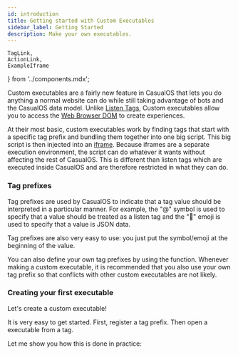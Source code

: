 ```yaml
---
id: introduction
title: Getting started with Custom Executables
sidebar_label: Getting Started
description: Make your own executables.
---
```


    TagLink,
    ActionLink,
    ExampleIframe
} from '../components.mdx';


Custom executables are a fairly new feature in CasualOS that lets you do anything a normal website can do while still taking advantage of bots and the CasualOS data model.
Unlike [Listen Tags](../listen-tags.mdx), Custom executables allow you to access the [Web Browser DOM](https://developer.mozilla.org/en-US/docs/Web/API/Document_Object_Model) to create experiences.

At their most basic, custom executables work by finding tags that start with a specific tag prefix and bundling them together into one big script.
This big script is then injected into an [iframe](https://developer.mozilla.org/en-US/docs/Web/HTML/Element/iframe).
Because iframes are a separate execution environment, the script can do whatever it wants without affecting the rest of CasualOS.
This is different than listen tags which are executed inside CasualOS and are therefore restricted in what they can do.

### Tag prefixes

Tag prefixes are used by CasualOS to indicate that a tag value should be interpreted in a particular manner.
For example, the "@" symbol is used to specify that a value should be treated as a listen tag and the "🧬" emoji is used to specify that a value is JSON data.

Tag prefixes are also very easy to use: you just put the symbol/emoji at the beginning of the value.

You can also define your own tag prefixes by using the <ActionLink action='os.registerTagPrefix(prefix, options?)'/> function.
Whenever making a custom executable, it is recommended that you also use your own tag prefix so that conflicts with other custom executables are not likely.

### Creating your first executable

Let's create a custom executable!

It is very easy to get started. First, register a tag prefix. Then open a executable from a tag.

Let me show you how this is done in practice:

<ExampleIframe code="customPortals01"/>